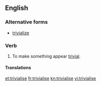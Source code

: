 ==English==

===Alternative forms===
* {{qualifier|US}} [[trivialize]]

===Verb===
{{en-verb|trivialis|es}}

# {{context|transitive|British spelling|lang=en}} To make something appear [[trivial]].

====Translations====
{{trans-see|trivialize}}

[[et:trivialise]]
[[fr:trivialise]]
[[kn:trivialise]]
[[vi:trivialise]]